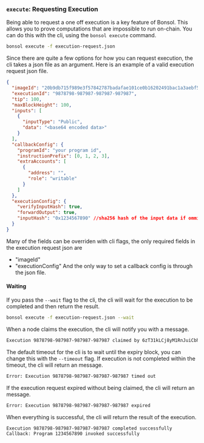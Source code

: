 ### `execute`: Requesting Execution

Being able to request a one off execution is a key feature of Bonsol. This allows you to prove computations that are impossible to run on-chain.
You can do this with the cli, using the `bonsol execute` command.

```bash 
bonsol execute -f execution-request.json 
```
Since there are quite a few options for how you can request execution, the cli takes a json file as an argument.
Here is an example of a valid execution request json file.
```json
{
  "imageId": "20b9db715f989e3f57842787badafae101ce0b16202491bac1a3aebf573da0ba",
  "executionId": "9878798-987987-987987-987987",
  "tip": 100,
  "maxBlockHeight": 100,
  "inputs": [
    {
      "inputType": "Public",
      "data": "<base64 encoded data>"
    }
  ],
  "callbackConfig": {
    "programId": "your program id",
    "instructionPrefix": [0, 1, 2, 3],
    "extraAccounts": [
      {
        "address": "",
        "role": "writable"
      }
    ]
  },
  "executionConfig": {
    "verifyInputHash": true,
    "forwardOutput": true,
    "inputHash": "0x1234567890" //sha256 hash of the input data if ommited the hash will be calculated
  }
}
```
Many of the fields can be overriden with cli flags, the only required fields in the execution request json are 
* "imageId"
* "executionConfig"
And the only way to set a callback config is through the json file.

#### Waiting 
If you pass the `--wait` flag to the cli, the cli will wait for the execution to be completed and then return the result.

```bash
bonsol execute -f execution-request.json --wait
```
When a node claims the execution, the cli will notify you with a message.
```bash 
Execution 9878798-987987-987987-987987 claimed by 6zT31kLCj8yM1RnJuiCbhHyybxsEGuvr8DP2biNi6j7o
```
The default timeout for the cli is to wait until the expiry block, you can change this with the `--timeout` flag.
If execution is not completed within the timeout, the cli will return an message.
```bash 
Error: Execution 9878798-987987-987987-987987 timed out 
```
If the execution request expired without being claimed, the cli will return an message.
```bash 
Error: Execution 9878798-987987-987987-987987 expired 
```
When everything is successful, the cli will return the result of the execution.
```bash 
Execution 9878798-987987-987987-987987 completed successfully
Callback: Program 1234567890 invoked successfully
```